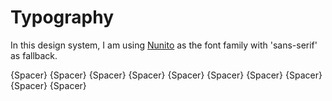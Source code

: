 

<Meta
  title="Design System/Typography"
/>


# Typography

In this design system, I am using [Nunito](https://fonts.google.com/specimen/Nunito) as the font family with 'sans-serif' as fallback.

<ThemeProvider theme={theme}>
  <section>
    <TypographyRow variant={'Caption'} />
    {Spacer}
    <TypographyRow variant={'Body2'} />
    {Spacer}
    <TypographyRow variant={'Body1'} />
    {Spacer}
    <TypographyRow variant={'Subtitle2'} />
    {Spacer}
    <TypographyRow variant={'Subtitle1'} />
    {Spacer}
    <TypographyRow variant={'H6'} />
    {Spacer}
    <TypographyRow variant={'H5'} />
    {Spacer}
    <TypographyRow variant={'H4'} />
    {Spacer}
    <TypographyRow variant={'H3'} />
    {Spacer}
    <TypographyRow variant={'H2'} />
    {Spacer}
    <TypographyRow variant={'H1'} />
  </section>
</ThemeProvider>
